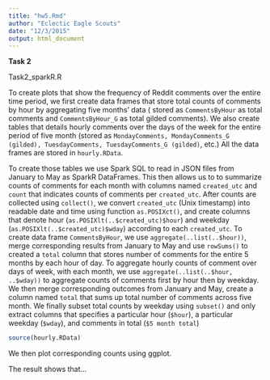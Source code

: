 ```yaml
---
title: "hw5.Rmd"
author: "Eclectic Eagle Scouts"
date: "12/3/2015"
output: html_document
---
```




**Task 2**

Task2_sparkR.R

To create plots that show the frequency of Reddit comments over the entire time period, we first create data frames that store total counts of comments by hour by aggregating five months' data ( stored as `CommentsByHour` as total comments and `CommentsByHour_G` as total gilded comments). We also create tables that details hourly comments over the days of the week for the entire period of five month (stored as `MondayComments, MondayComments_G (gilded), TuesdayComments, TuesdayComments_G (gilded)`, etc.) All the data frames are stored in `hourly.RData`.   

To create those tables we use Spark SQL to read in JSON files from January to May as SparkR DataFrames. This then allows us to to summarize counts of comments for each month with columns named `created_utc` and `count` that indicates counts of comments per `created_utc`. After counts are collected using `collect()`, we convert `created_utc` (Unix timestamp) into readable date and time using function `as.POSIXct()`, and create columns that denote hour (`as.POSIXlt(..$created_utc)$hour`) and weekday (`as.POSIXlt(..$created_utc)$wday`) according to each `created_utc`. To create data frame `CommentsByHour`, we use `aggregate(..list(..$hour))`, merge corresponding results from January to May and use `rowSums()` to created a `total` column that stores number of comments for the entire 5 months by each hour of day. To aggregate hourly counts of comment over days of week, with each month, we use `aggregate(..list(..$hour, ..$wday))` to aggregate counts of comments first by hour then by weekday. We then merge corresponding outcomes from January and May, create a column named `total` that sums up total number of comments across five month. We finally subset total counts by weekday using `subset()` and only extract columns that specifies a particular hour (`$hour`), a particular weekday (`$wday`), and comments in total (`$5 month total`)

```r
source(hourly.RData)
```

We then plot corresponding counts using ggplot.


The result shows that...
